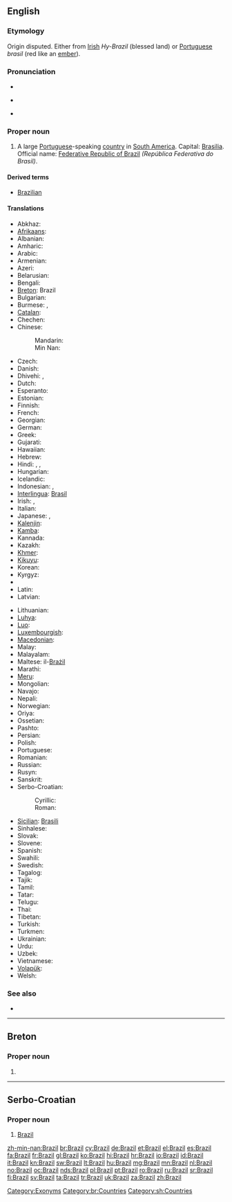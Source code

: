 ==English==
{{wikipedia}}

===Etymology===
Origin disputed. Either from [[Irish]] ''Hy-Brazil'' (blessed land) or [[Portuguese]] ''brasil'' (red like an [[ember]]).

===Pronunciation===
* {{rhymes|ɪl}}
* {{a|UK|US}} {{IPA|/bɹəˈzɪl/}}
* {{audio|en-us-Brazil.ogg|Audio (US)}}

===Proper noun===
{{en-proper noun}}

# A large [[Portuguese]]-speaking [[country]] in [[South America]]. Capital: [[Brasilia]]. Official name: [[Federative Republic of Brazil]] ''(República Federativa do Brasil)''.

====Derived terms====
* [[Brazilian]]

====Translations====
{{trans-top|Portuguese-speaking country in South America}}
* Abkhaz: {{t|ab|Бразилия|tr=Braziliya|sc=Cyrl}}
* [[Afrikaans]]: {{t|af|Brasilië|xs=Afrikaans}}
* Albanian: {{t|sq|Brazili}}
* Amharic: {{t|am|ብራዚል|tr=brazil|sc=Ethi}}
* Arabic: {{t-|ar|البرازيل|m|tr=al-brazīl}}
* Armenian: {{t-|hy|Բրազիլիա|tr=Brazilia}}
* Azeri: {{t|az|Braziliya}}
* Belarusian: {{t|be|Бразілія|f|tr=Brazílija|xs=Belarusian}}
* Bengali: {{t-|bn|ব্রাজিল|tr=brajil}}
* [[Breton]]: Brazil
* Bulgarian: {{t-|bg|Бразилия|f|tr=Brazílija}}
* Burmese: {{t|my|ဘရာဇီး|tr=bʰáẏazì|sc=Mymr}}, {{t|my|ဘရာဇီးနိုင်ငံ|tr=bʰáẏazì naingngan|sc=Mymr}}
* [[Catalan]]: {{t|ca|Brasil}}
* Chechen: {{tø|ce|Бразили|tr=Brazili}}
* Chinese:
*: Mandarin: {{t-|cmn|巴西|tr=Bāxī|sc=Hani}}
*: Min Nan: {{tø|nan|巴西|tr=[[Pa-se]]|sc=Hans}}
* Czech: {{t+|cs|Brazílie|f}}
* Danish: {{t-|da|Brasilien}}
* Dhivehi: {{t|dv|ބްރެޒިލް|tr=breżil|sc=Thaa}}, {{t|dv|ބުރެޒިލް|tr=bureżil|sc=Thaa}}
* Dutch: {{t+|nl|Brazilië}}
* Esperanto: {{t+|eo|Brazilo|xs=Esperanto}}
* Estonian: {{t+|et|Brasiilia}}
* Finnish: {{t+|fi|Brasilia}}
* French: {{t+|fr|Brésil|m}}
* Georgian: {{t|ka|ბრაზილია|tr=brazilia|sc=Geor}}
* German: {{t+|de|Brasilien|n}}
* Greek: {{t+|el|Βραζιλία|f|tr=Vrazilía}}
* Gujarati: {{t|gu|બ્રાઝીલ|tr=brājhīl|sc=Gujr}}
* Hawaiian: {{tø|haw|Palakila}}
* Hebrew: {{t+|he|ברזיל|tr=brazyl}}
* Hindi: {{t|hi|ब्राज़िल|tr=brāzil|sc=Deva}}, {{t|hi|ब्राज़ील|tr=brāzīl|sc=Deva}}, {{t|hi|ब्राजील|tr=brājīl|sc=Deva}}
* Hungarian: {{t+|hu|Brazília}}
* Icelandic: {{t+|is|Brasilía|f}}
* Indonesian: {{t+|id|Brasil|xs=Indonesian}}, {{t+|id|Brazil|xs=Indonesian}}
* [[Interlingua]]: [[Brasil]]
* Irish: {{t|ga|An Bhrasaíl|f}}, {{t|ga|Poblacht Chónaidhmitheach na Brasaíle|f}}
* Italian: {{t+|it|Brasile|m}}
* Japanese: {{t+|ja|ブラジル|tr=Burajiru}}, {{t|ja|伯剌西爾}} {{qualifier|rare}}
* [[Kalenjin]]: {{tø|kln|Brazili}}
* [[Kamba]]: {{tø|kam|Mbkasili}}
* Kannada: {{t|kn|ಬ್ರೆಜಿಲ್|tr=brejil|sc=Knda}}
* Kazakh: {{t|kk|Бразилия|tr=Braziliya|sc=Cyrl}}
* [[Khmer]]: {{t|km|ប្រេស៊ីល|tr=bre sil|sc=Khmr}}
* [[Kikuyu]]: {{tø|ki|Buraziri}}
* Korean: {{t+|ko|브라질|tr=Beurajil|sc=Hang}}
* Kyrgyz: {{t|ky|Бразилия|tr=Braziliya|sc=Cyrl}}
* {{trreq|Lao}}
* Latin: {{t+|la|Brasilia}}
* Latvian: {{t|lv|Brazīlija|f}}
{{trans-mid}}
* Lithuanian: {{t+|lt|Brazilija|f|xs=Lithuanian}}
* [[Luhya]]: {{tø|luy|Brazil}}
* [[Luo]]: {{tø|luo|Brasil}}
* [[Luxembourgish]]: {{t|lb|Brasilien|n}}
* [[Macedonian]]: {{t+|mk|Бразил|m|tr=Brázil}}
* Malay: {{t|ms|Brazil}}
* Malayalam: {{t|ml|ബ്രസീൽ|sc=Mlym}}
* Maltese: il-[[Brażil]]
* Marathi: {{t|mr|ब्राझिल|tr=brājhil|sc=Deva}}
* [[Meru]]: {{tø|mer|Braziri}}
* Mongolian: {{t|mn|Бразил|tr=Brazíl|sc=Cyrl}}
* Navajo: {{tø|nv|Bwazííl}}
* Nepali: {{t|ne|ब्राजिल|tr=brājil|sc=Deva}}
* Norwegian: {{t+|no|Brasil}}
* Oriya: {{t|or|ବ୍ରାଜିଲ|tr=brājil|sc=Orya}}
* Ossetian: {{tø|os|Бразили|tr=Brazili|sc=Cyrl}}
* Pashto: {{t|ps|برازيل|tr=Brāzīl|sc=ps-Arab}}
* Persian: {{t|fa|برزیل|tr=Berzil, Berezil|sc=fa-Arab}}
* Polish: {{t+|pl|Brazylia|f}}
* Portuguese: {{t+|pt|Brasil|m}}
* Romanian: {{t+|ro|Brazilia|f}}
* Russian: {{t+|ru|Бразилия|f|tr=Brazílija}}
* Rusyn: {{tø|rue|Бразілія|f|tr=Brazílija}}
* Sanskrit: {{t|sa|ब्रासील|tr=brāsīla|sc=Deva}}
* Serbo-Croatian:
*: Cyrillic: {{t|sh|Бразил|m|sc=Cyrl}}
*: Roman: {{t|sh|Brazil|m}}
* [[Sicilian]]: [[Brasili]] {{m}}
* Sinhalese: {{t|si|බ්‍රසීලය|tr=brasīlaya|sc=Sinh}}
* Slovak: {{t|sk|Brazília|f}}
* Slovene: {{t+|sl|Brazilija|f}}
* Spanish: {{t+|es|Brasil|m}}
* Swahili: {{t+|sw|Brazili|xs=Swahili}}
* Swedish: {{t+|sv|Brasilien}}
* Tagalog: {{t|tl|Brazil}}
* Tajik: {{t|tg|Бразилия|tr=Braziliya|sc=Cyrl}}
* Tamil: {{t|ta|பிரேசில்|tr=pirēcil|sc=Taml}}
* Tatar: {{t|tt|Бразилия|tr=Braziliya|sc=Cyrl}}
* Telugu: {{t|te|బ్రెజిల్|tr=brejil|sc=Telu}}
* Thai: {{t|th|บราซิล|tr=bàrăasin}}
* Tibetan: {{t|bo|པུ་རུ་ཟིལ|tr=pu.ru.zil|alt=པུ་རུ་ཟིལ།|sc=Tibt}}
* Turkish: {{t+|tr|Brezilya}}
* Turkmen: {{t|tk|Braziliýa}}
* Ukrainian: {{t+|uk|Бразилія|f|tr=Brazýlija|xs=Ukrainian}}
* Urdu: {{t|ur|برازیل|tr=brāzil|sc=ur-Arab}}
* Uzbek: {{t|uz|Braziliya}}
* Vietnamese: {{t-|vi|Brasil|xs=Vietnamese}}
* [[Volapük]]: {{t+|vo|Brasilän|xs=Volapük}}
* Welsh: {{t-|cy|Brasil|xs=Welsh}}
{{trans-bottom}}

===See also===
* {{list|en|countries of South America}}

[[Category:Exonyms]]

----

==Breton==

===Proper noun===
{{head|br|proper noun}}

# {{l|en|Brazil}}

[[Category:br:Countries]]

----

==Serbo-Croatian==

===Proper noun===
{{sh-proper noun|g=m|r|Бразил}}

# [[#English|Brazil]]

[[Category:sh:Countries]]

[[zh-min-nan:Brazil]]
[[br:Brazil]]
[[cy:Brazil]]
[[de:Brazil]]
[[et:Brazil]]
[[el:Brazil]]
[[es:Brazil]]
[[fa:Brazil]]
[[fr:Brazil]]
[[gl:Brazil]]
[[ko:Brazil]]
[[hi:Brazil]]
[[hr:Brazil]]
[[io:Brazil]]
[[id:Brazil]]
[[it:Brazil]]
[[kn:Brazil]]
[[sw:Brazil]]
[[lt:Brazil]]
[[hu:Brazil]]
[[mg:Brazil]]
[[mn:Brazil]]
[[nl:Brazil]]
[[no:Brazil]]
[[oc:Brazil]]
[[nds:Brazil]]
[[pl:Brazil]]
[[pt:Brazil]]
[[ro:Brazil]]
[[ru:Brazil]]
[[sr:Brazil]]
[[fi:Brazil]]
[[sv:Brazil]]
[[ta:Brazil]]
[[tr:Brazil]]
[[uk:Brazil]]
[[za:Brazil]]
[[zh:Brazil]]